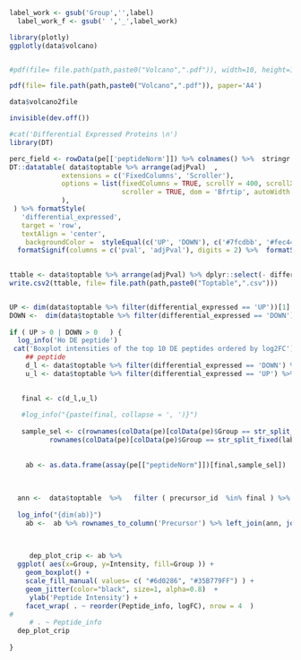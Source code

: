 
```r

label_work <- gsub('Group','',label)
  label_work_f <- gsub(' ','_',label_work)

library(plotly)
ggplotly(data$volcano)


#pdf(file= file.path(path,paste0("Volcano",".pdf")), width=10, height=10, res=200, units="in")

pdf(file= file.path(path,paste0("Volcano",".pdf")), paper='A4')

data$volcano2file

invisible(dev.off())

#cat('Differential Expressed Proteins \n')
library(DT)

perc_field <- rowData(pe[['peptideNorm']]) %>% colnames() %>%  stringr::str_subset('perc') 
DT::datatable( data$toptable %>% arrange(adjPval)  ,
             extensions = c('FixedColumns', 'Scroller'),
             options = list(fixedColumns = TRUE, scrollY = 400, scrollX = TRUE,
                            scroller = TRUE, dom = 'Bfrtip', autoWidth = TRUE
             ),
 ) %>% formatStyle(
   'differential_expressed',
   target = 'row',
   textAlign = 'center',
    backgroundColor =  styleEqual(c('UP', 'DOWN'), c('#7fcdbb', '#fec44f')))%>% formatRound(columns=c('logFC'), digits=2) %>%
  formatSignif(columns = c('pval', 'adjPval'), digits = 2) %>%  formatString(columns=perc_field, suffix='%')
  

ttable <- data$toptable %>% arrange(adjPval) %>% dplyr::select(- differential_expressed)
write.csv2(ttable, file= file.path(path,paste0("Toptable",".csv")))


UP <- dim(data$toptable %>% filter(differential_expressed == 'UP'))[1]
DOWN <-  dim(data$toptable %>% filter(differential_expressed == 'DOWN'))[1]
 
if ( UP > 0 | DOWN > 0   ) { 
  log_info('Ho DE peptide')
 cat('Boxplot intensities of the top 10 DE peptides ordered by log2FC')
    ## peptide
    d_l <- data$toptable %>% filter(differential_expressed == 'DOWN') %>% arrange(logFC) %>% head(10)%>%   pull(precursor_id)
    u_l <- data$toptable %>% filter(differential_expressed == 'UP') %>% arrange(logFC) %>% head(10) %>%  pull(precursor_id)

     
   final <- c(d_l,u_l)
   
   #log_info("{paste(final, collapse = ', ')}")
            
   sample_sel <- c(rownames(colData(pe)[colData(pe)$Group == str_split_fixed(label_work,' - ',n=2)[1],] ),
          rownames(colData(pe)[colData(pe)$Group == str_split_fixed(label_work,' - ',n=2)[2],])  ) 
  
   
    ab <- as.data.frame(assay(pe[["peptideNorm"]])[final,sample_sel])
   
    
    
  ann <-  data$toptable  %>%   filter ( precursor_id  %in% final ) %>% dplyr::select(precursor_id  ,logFC,adjPval) %>%  mutate( Peptide_info=  str_wrap( paste(precursor_id,'\n','LogFC:',round(logFC,2),'adjPval',round(adjPval,2) ,sep=' '),width= 15)  ) %>% dplyr::select(  -adjPval)
  
  log_info("{dim(ab)}")
    ab <-  ab %>% rownames_to_column('Precursor') %>% left_join(ann, join_by(Precursor  == precursor_id)) %>%  gather(Sample, Intensity ,- c(Precursor ,Peptide_info,logFC))  %>% left_join( as.data.frame(colData(pe)), join_by( Sample  == SampleName) )
    

   
     dep_plot_crip <- ab %>%
  ggplot( aes(x=Group, y=Intensity, fill=Group )) +
    geom_boxplot() +
    scale_fill_manual( values= c( "#6d0286", "#35B779FF") ) +
    geom_jitter(color="black", size=1, alpha=0.8)  +
     ylab('Peptide Intensity') +
    facet_wrap( . ~ reorder(Peptide_info, logFC), nrow = 4  )
#
     # . ~ Peptide_info
  dep_plot_crip
  
}

```